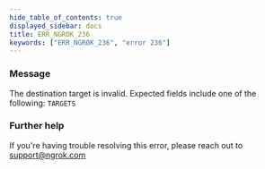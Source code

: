 ```yaml
---
hide_table_of_contents: true
displayed_sidebar: docs
title: ERR_NGROK_236
keywords: ["ERR_NGROK_236", "error 236"]
---
```


### Message

The destination target is invalid. Expected fields include one of the following: `TARGETS`

### Further help

If you're having trouble resolving this error, please reach out to [support@ngrok.com](mailto:support@ngrok.com?subject=Help%20with%20ERR_NGROK_236)
